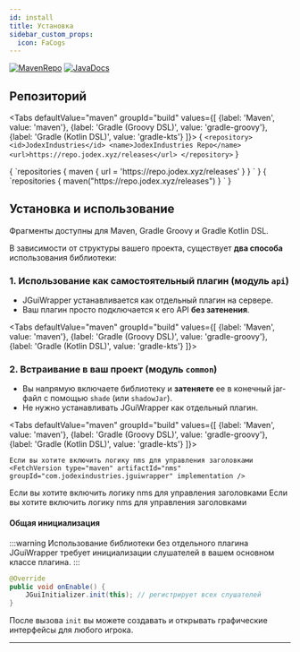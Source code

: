 ```yaml
---
id: install
title: Установка
sidebar_custom_props:
  icon: FaCogs
---
```



[![MavenRepo](https://img.shields.io/badge/Maven-Repository-blue?logo=apachemaven&style=for-the-badge)](https://repo.jodex.xyz/#/releases/com/jodexindustries/jguiwrapper)
[![JavaDocs](https://img.shields.io/badge/JavaDocs-Latest-green?logo=openjdk&style=for-the-badge)](https://repo.jodex.xyz/javadoc/releases/com/jodexindustries/jguiwrapper/api/latest)

## Репозиторий
<Tabs
  defaultValue="maven"
  groupId="build"
  values={[
    {label: 'Maven', value: 'maven'},
    {label: 'Gradle (Groovy DSL)', value: 'gradle-groovy'},
    {label: 'Gradle (Kotlin DSL)', value: 'gradle-kts'}
  ]}>
  <TabItem value="maven">
    <CodeBlock language='xml'>
{
`<repository>
    <id>JodexIndustries</id>
    <name>JodexIndustries Repo</name>
    <url>https://repo.jodex.xyz/releases</url>
</repository>`
}
    </CodeBlock>
  </TabItem>

  <TabItem value="gradle-groovy">
<CodeBlock language="groovy">
{
`repositories {
    maven { url = 'https://repo.jodex.xyz/releases' }
}
`
}
</CodeBlock>
  </TabItem>

  <TabItem value="gradle-kts">
<CodeBlock language="groovy">
{
            `repositories {
    maven("https://repo.jodex.xyz/releases")
}
`
          }
    </CodeBlock>
  </TabItem>

</Tabs>


## Установка и использование

Фрагменты доступны для Maven, Gradle Groovy и Gradle Kotlin DSL.

В зависимости от структуры вашего проекта, существует **два способа** использования библиотеки:

### 1. Использование как самостоятельный плагин (модуль `api`)

* JGuiWrapper устанавливается как отдельный плагин на сервере.
* Ваш плагин просто подключается к его API **без затенения**.

<Tabs
  defaultValue="maven"
  groupId="build"
  values={[
    {label: 'Maven', value: 'maven'},
    {label: 'Gradle (Groovy DSL)', value: 'gradle-groovy'},
    {label: 'Gradle (Kotlin DSL)', value: 'gradle-kts'}
  ]}>
  <TabItem value="maven">
    <FetchVersion type="maven" artifactId="api" groupId="com.jodexindustries.jguiwrapper" />
  </TabItem>

  <TabItem value="gradle-groovy">
    <FetchVersion type="gradle-groovy" artifactId="api" groupId="com.jodexindustries.jguiwrapper" />
  </TabItem>

  <TabItem value="gradle-kts">
    <FetchVersion type="gradle-kts" artifactId="api" groupId="com.jodexindustries.jguiwrapper" />
  </TabItem>
</Tabs>

### 2. Встраивание в ваш проект (модуль `common`)

* Вы напрямую включаете библиотеку и **затеняете** ее в конечный jar-файл с помощью `shade` (или `shadowJar`).
* Не нужно устанавливать JGuiWrapper как отдельный плагин.

<Tabs
  defaultValue="maven"
  groupId="build"
  values={[
    {label: 'Maven', value: 'maven'},
    {label: 'Gradle (Groovy DSL)', value: 'gradle-groovy'},
    {label: 'Gradle (Kotlin DSL)', value: 'gradle-kts'}
  ]}>
  <TabItem value="maven">
    <FetchVersion type="maven" artifactId="common" groupId="com.jodexindustries.jguiwrapper" implementation />

    Если вы хотите включить логику nms для управления заголовками
    <FetchVersion type="maven" artifactId="nms" groupId="com.jodexindustries.jguiwrapper" implementation />
  </TabItem>

  <TabItem value="gradle-groovy">
    <FetchVersion type="gradle-groovy" artifactId="common" groupId="com.jodexindustries.jguiwrapper" implementation />
    Если вы хотите включить логику nms для управления заголовками
    <FetchVersion type="gradle-groovy" artifactId="nms" groupId="com.jodexindustries.jguiwrapper" implementation />
  </TabItem>

  <TabItem value="gradle-kts">
    <FetchVersion type="gradle-kts" artifactId="common" groupId="com.jodexindustries.jguiwrapper" implementation />
    Если вы хотите включить логику nms для управления заголовками
    <FetchVersion type="gradle-kts" artifactId="nms" groupId="com.jodexindustries.jguiwrapper" implementation />
  </TabItem>
</Tabs>

#### Общая инициализация

:::warning
Использование библиотеки без отдельного плагина JGuiWrapper требует инициализации слушателей в вашем основном классе плагина.
:::

```java
@Override
public void onEnable() {
    JGuiInitializer.init(this); // регистрирует всех слушателей
}
```

После вызова `init` вы можете создавать и открывать графические интерфейсы для любого игрока.

---